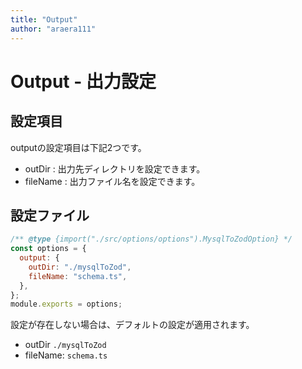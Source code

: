 ```yaml
---
title: "Output"
author: "araera111"
---
```


# Output - 出力設定

## 設定項目

outputの設定項目は下記2つです。

- outDir : 出力先ディレクトリを設定できます。
- fileName : 出力ファイル名を設定できます。

## 設定ファイル

```js
/** @type {import("./src/options/options").MysqlToZodOption} */
const options = {
  output: {
    outDir: "./mysqlToZod",
    fileName: "schema.ts",
  },
};
module.exports = options;
```

設定が存在しない場合は、デフォルトの設定が適用されます。

- outDir `./mysqlToZod`
- fileName: `schema.ts`
